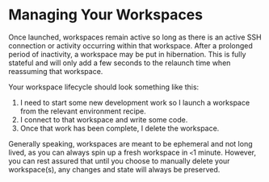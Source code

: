 # Managing Your Workspaces

Once launched, workspaces remain active so long as there is an active SSH connection or activity occurring within that workspace. After a prolonged period of inactivity, a workspace may be put in hibernation. This is fully stateful and will only add a few seconds to the relaunch time when reassuming that workspace. 

Your workspace lifecycle should look something like this: 

1. I need to start some new development work so I launch a workspace from the relevant environment recipe. 
2. I connect to that workspace and write some code. 
3. Once that work has been complete, I delete the workspace.

Generally speaking, workspaces are meant to be ephemeral and not long lived, as you can always spin up a fresh workspace in `<`1 minute. However, you can rest assured that until you choose to manually delete your workspace(s), any changes and state will always be preserved. 
